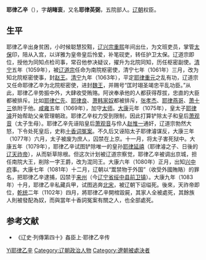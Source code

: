 '''耶律乙辛'''（{{bd|？||1083年||catIdx=Yelu耶律乙辛}}），字'''胡睹衮'''，又名'''耶律英弼'''，五院部人。[[辽朝|辽朝]]权臣。

==生平==
耶律乙辛出身贫困，小时候聪慧狡黠，[[辽兴宗|辽兴宗]][[重熙|重熙]]年间出仕，为文班吏员，掌管[[太保|太保]]印，陪从入宫，以详雅为皇帝皇后怜爱，补笔砚吏，转任护卫太保。辽道宗即位，授他为同知点检司事，常召他参决疑议，擢升为北院同知，历任枢密副使。[[清宁|清宁]]五年（1059年），被[[辽道宗|辽道宗]]任命为南院枢密使，清宁七年（1061年）三月，改为知北院枢密使事，封[[赵王|赵王]]。[[清宁|清宁]]九年（1063年），平定[[耶律重元|耶律重元]]之乱有功，辽道宗又任命耶律乙辛为北院枢密使，进封[[魏王|魏王]]，并赐号“匡时翊圣竭忠平乱功臣。”从此，耶律乙辛势振中外，大肆收受贿赂。阿谀奉承他的人都获得荐拔，忠直的大臣都被排斥。比如[[耶律仁先|耶律仁先]]、[[耶律良|耶律良]]、[[萧韩家奴|萧韩家奴]]都被排斥，[[张孝杰|张孝杰]]、[[耶律燕哥_(官员)|耶律燕哥]]、[[萧十三|萧十三]]依附于他。[[咸雍|咸雍]]五年（1069年），加守[[太师|太师]]。[[大康|大康]]元年（1075年），皇太子[[耶律濬|耶律濬]]开始帮助父亲管理朝政。耶律乙辛权力受到限制，因此打算铲除太子和皇后[[萧观音|萧观音]]（太子生母）。耶律乙辛先诬陷皇后[[萧观音|萧观音]]与伶人[[赵惟一_(辽朝)|赵惟一]]通奸，辽道宗勃然大怒，下令处死皇后，史称[[十香词冤案|十香词冤案]]。不久后又诬陷太子耶律濬谋反，大康三年（1077年）六月，太子被废为庶人，囚禁在上京。十一月，将太子害死狱中。大康五年（1079年），耶律乙辛试图铲除唯一的皇孙[[辽天祚帝|耶律延禧]]（耶律濬之子、日後的[[辽天祚帝|辽天祚帝]]），从而斩草除根。但这次计划被辽道宗察觉，耶律乙辛被调出京城，担任南院大王，削除一字王爵，改为混同王。大康六年（1080年）正月，出知[[兴中府|兴中府]]事。大康七年（1081年）十二月，辽朝以“鬻禁物于外国”（收受外國賄賂）的罪名，把耶律乙辛逮捕，囚禁于[[来州|来州]]（今[[辽宁省|辽宁省]][[绥中县|绥中县]][[前卫镇|前卫镇]]）。大康九年（1083年）十月，耶律乙辛私藏兵甲，试图逃奔[[北宋|北宋]]，被辽朝下诏缢死。後來，天祚帝即位，[[乾统|乾统]]二年（1102年）四月，將耶律乙辛開棺毀屍，其家人全被處死，其餘族人則被發配為奴，而與當年十香詞冤案有關之人，也全部處死。

==参考文献==
<div class="references-small">
<references />
</div>
{{wikisource|遼史/卷110|《辽史·列傳第四十》姦臣上·耶律乙辛传}}
* 《辽史·列傳第四十》姦臣上·耶律乙辛传

[[Category:耶律氏|Yi耶律乙辛]]
[[Category:辽朝政治人物|Category:辽朝政治人物]]
[[Category:遼朝被處決者|Category:遼朝被處決者]]